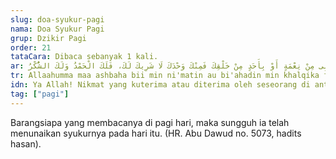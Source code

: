 ```yaml
---
slug: doa-syukur-pagi
nama: Doa Syukur Pagi
grup: Dzikir Pagi
order: 21
tataCara: Dibaca sebanyak 1 kali.
ar: اللَّهُمَّ مَا أَصْبَحَ بِی مِنْ نِعْمَةٍ أَوْ بِأَحَدٍ مِنْ خَلْقِكَ فَمِنْكَ وَحْدَكَ لَا شَرِيكَ لَكَ، فَلَكَ الْحَمْدُ وَلَكَ الشُّكْرُ.
tr: Allaahumma maa ashbaha bii min ni'matin au bi'ahadin min khalqika faminka wahdaka laa syariika lak, falakal-hamdu wa lakasy-syukr.
idn: Ya Allah! Nikmat yang kuterima atau diterima oleh seseorang di antara makhluk-Mu di pagi ini adalah dari-Mu. Maha Esa Engkau, tiada sekutu bagi-Mu. Bagi-Mu segala puji dan kepada-Mu panjatan syukur (dari seluruh makhluk-Mu).
tag: ["pagi"]
---
```


Barangsiapa yang membacanya di pagi hari, maka sungguh ia telah menunaikan syukurnya pada hari itu. (HR. Abu Dawud no. 5073, hadits hasan).
